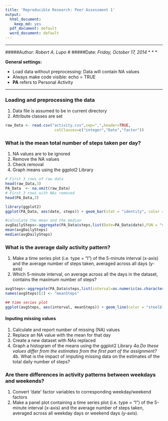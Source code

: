 ```yaml
---
title: 'Reproducible Research: Peer Assessment 1'
output:
  html_document:
    keep_md: yes
  pdf_document: default
  word_document: default
---
```

* * *
#####Author: *Robert A. Lupo*
#
#####Date: *Friday, October 17, 2014*
* * * 

**General settings:**

  * Load data without preprocessing: Data will contain NA values
  * Always make code visible: echo = TRUE
  * **PA** refers to Personal Activity

* * * 

### Loading and preprocessing the data
1. Data file is assumed to be in current directory
2. Attribute classes are set 

```r
raw_Data <- read.csv("activity.csv",sep=",",header=TRUE,
                      colClasses=c("integer","Date","factor"))

```

### What is the mean total number of steps taken per day?
1. NA values are to be ignored
2. Remove the NA values
3. Check removal
4. Graph means using the ggplot2 Library

```r
# First 3 rows of raw data
head(raw_Data,3)
PA_Data  <- na.omit(raw_Data)
# First 3 rows with NAs removed
head(PA_Data,3)

library(ggplot2)
ggplot(PA_Data, aes(date, steps)) + geom_bar(stat = "identity", color = "red", fill = "steelblue", width = 0.7)+ labs(title = "Mean Total Number of Steps Taken Each Day", x = "Date", y = "Total number of steps")

#calculate the mean and the median
avgDailySteps<-aggregate(PA_Data$steps,list(Date=PA_Data$date),FUN = "sum")$x
mean(avgDailySteps)
median(avgDailySteps)

```

### What is the average daily activity pattern?
1. Make a time series plot (i.e. type = "l") of the 5-minute interval (x-axis) and the average number of steps taken, averaged across all days (y-axis)
2. Which 5-minute interval, on average across all the days in the dataset, contains the maximum number of steps?

```r

avgSteps<-aggregate(PA_Data$steps,list(interval=as.numeric(as.character(PA_Data$interval))),FUN=mean)
names(avgSteps)[2] <- "meanSteps"

## time series plot
ggplot(avgSteps, aes(interval, meanSteps)) + geom_line(color = "steelblue", size = 0.8) + labs(title = "Time Series Plot: 5-minute Interval", x = "5 minute intervals", y = "Average Number of Steps")

```

#### Inputing missing values
1. Calculate and report number of missing (NA) values 
2. Replace an NA value with the mean for that day
3. Create a new dataset with NAs replaced
4. Graph a histogram of the means using the ggplot2 Library
*4a.Do these values differ from the estimates from the first part of the assignment? 
*4b. What is the impact of imputing missing data on the estimates of the total daily number of steps?





### Are there differences in activity patterns between weekdays and weekends?

1. Convert 'date' factor variables to corresponding weekday/weekend factors
2. Make a panel plot containing a time series plot (i.e. type = "l") of the 5-minute interval (x-axis) and the average number of steps taken, averaged across all weekday days or weekend days (y-axis). 









